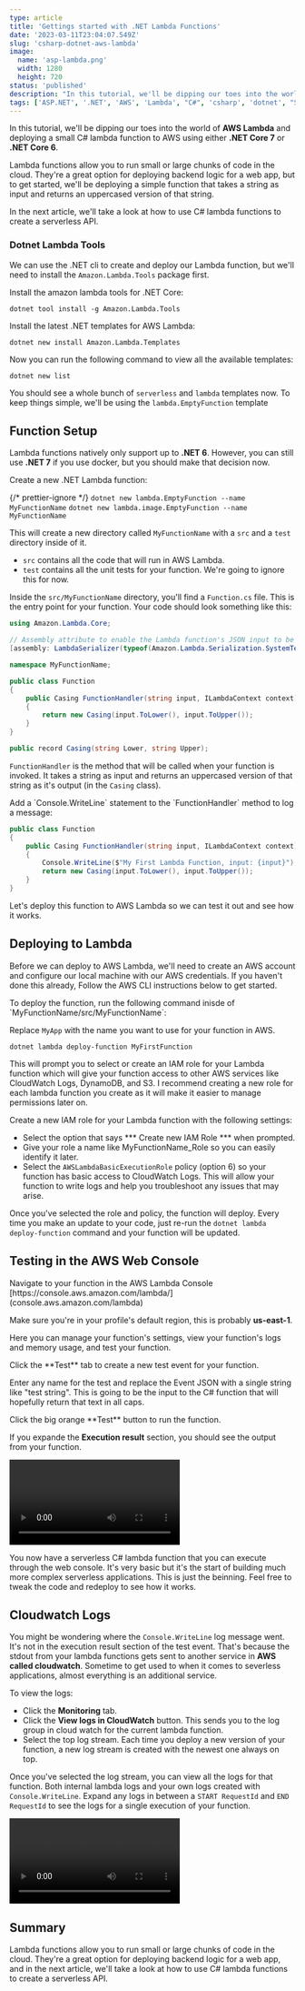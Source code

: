 ```yaml
---
type: article
title: 'Gettings started with .NET Lambda Functions'
date: '2023-03-11T23:04:07.549Z'
slug: 'csharp-dotnet-aws-lambda'
image: 
  name: 'asp-lambda.png'
  width: 1280
  height: 720
status: 'published'
description: "In this tutorial, we'll be dipping our toes into the world of AWS Lambda and deploying a small C# lambda function to AWS using either .NET Core 7 or .NET Core 6"
tags: ['ASP.NET', '.NET', 'AWS', 'Lambda', "C#", 'csharp', 'dotnet', "Serverless", "Docker"]
---
```


In this tutorial, we'll be dipping our toes into the world of **AWS Lambda** and deploying a small C# lambda function to AWS using either **.NET Core 7** or **.NET Core 6**.

Lambda functions allow you to run small or large chunks of code in the cloud. They're a great option for deploying backend logic for a web app, but to get started, we'll be deploying a simple function that takes a string as input and returns an uppercased version of that string.

In the next article, we'll take a look at how to use C# lambda functions to create a serverless API.

### Dotnet Lambda Tools

We can use the .NET cli to create and deploy our Lambda function, but we'll need to install the `Amazon.Lambda.Tools` package first. 

<Instruction>
  Install the amazon lambda tools for .NET Core:
</Instruction>

```shell
dotnet tool install -g Amazon.Lambda.Tools
```

<Instruction>
  Install the latest .NET templates for AWS Lambda:
</Instruction>

```shell
dotnet new install Amazon.Lambda.Templates
```

Now you can run the following command to view all the available templates:

```shell
dotnet new list
```

You should see a whole bunch of `serverless` and `lambda` templates now. To keep things simple, we'll be using the `lambda.EmptyFunction` template

## Function Setup

Lambda functions natively only support up to **.NET 6**. However, you can still use **.NET 7** if you use docker, but you should make that decision now.


<Instruction>
  Create a new .NET Lambda function:
</Instruction>

{/* prettier-ignore */}
<Tabs>
  <Tab name=".NET 6">
    ```
    dotnet new lambda.EmptyFunction --name MyFunctionName
    ```
</Tab>
  <Tab name=".NET 7 (Docker)">
    ```
    dotnet new lambda.image.EmptyFunction --name MyFunctionName
    ```
  </Tab>
</Tabs>

This will create a new directory called `MyFunctionName` with a `src` and a `test` directory inside of it.

* `src` contains all the code that will run in AWS Lambda.
* `test` contains all the unit tests for your function. We're going to ignore this for now.

Inside the `src/MyFunctionName` directory, you'll find a `Function.cs` file. This is the entry point for your function. Your code should look something like this:

```c#
using Amazon.Lambda.Core;

// Assembly attribute to enable the Lambda function's JSON input to be converted into a .NET class.
[assembly: LambdaSerializer(typeof(Amazon.Lambda.Serialization.SystemTextJson.DefaultLambdaJsonSerializer))]

namespace MyFunctionName;

public class Function
{
    public Casing FunctionHandler(string input, ILambdaContext context)
    {
        return new Casing(input.ToLower(), input.ToUpper());
    }
}

public record Casing(string Lower, string Upper);
```

`FunctionHandler` is the method that will be called when your function is invoked. It takes a string as input and returns an uppercased version of that string as it's output (in the `Casing` class).

<Instruction>
  Add a `Console.WriteLine` statement to the `FunctionHandler` method to log a message:
</Instruction>

```c#
public class Function
{
    public Casing FunctionHandler(string input, ILambdaContext context)
    {
        Console.WriteLine($"My First Lambda Function, input: {input}");
        return new Casing(input.ToLower(), input.ToUpper());
    }
}
```

Let's deploy this function to AWS Lambda so we can test it out and see how it works.

## Deploying to Lambda

Before we can deploy to AWS Lambda, we'll need to create an AWS account and configure our local machine with our AWS credentials. If you haven't done this already, Follow the AWS CLI instructions below to get started.

<PostCard slug="aws-cli" />

<Instruction>
  To deploy the function, run the following command inisde of `MyFunctionName/src/MyFunctionName`:
</Instruction>

Replace `MyApp` with the name you want to use for your function in AWS. 

```shell
dotnet lambda deploy-function MyFirstFunction
```

This will prompt you to select or create an IAM role for your Lambda function which will give your function access to other AWS services like CloudWatch Logs, DynamoDB, and S3. I recommend creating a new role for each lambda function you create as it will make it easier to manage permissions later on.

<PostCard slug="intro-to-iam-roles-and-policies-on-aws" />

<Instruction>
  Create a new IAM role for your Lambda function with the following settings: 
</Instruction>

* Select the option that says *** Create new IAM Role *** when prompted. 
* Give your role a name like MyFunctionName_Role so you can easily identify it later.
* Select the `AWSLambdaBasicExecutionRole` policy (option 6) so your function has basic access to CloudWatch Logs. This will allow your function to write logs and help you troubleshoot any issues that may arise.

Once you've selected the role and policy, the function will deploy. Every time you make an update to your code, just re-run the `dotnet lambda deploy-function` command and your function will be updated.


## Testing in the AWS Web Console

<Instruction>
  Navigate to your function in the AWS Lambda Console [https://console.aws.amazon.com/lambda/](console.aws.amazon.com/lambda)
</Instruction>

Make sure you're in your profile's default region, this is probably **us-east-1**.

Here you can manage your function's settings, view your function's logs and memory usage, and test your function.

<Instruction>
  Click the **Test** tab to create a new test event for your function.
</Instruction>

Enter any name for the test and replace the Event JSON with a single string like "test string". This is going to be the input to the C# function that will hopefully return that text in all caps.

<Instruction>
  Click the big orange **Test** button to run the function.
</Instruction>

If you expande the **Execution result** section, you should see the output from your function.

<Video path="/assets/test_function.mov">
</Video>

You now have a serverless C# lambda function that you can execute through the web console. It's very basic but it's the start of building much more complex serverless applications. This is just the beinning. Feel free to tweak the code and redeploy to see how it works.

## Cloudwatch Logs

You might be wondering where the `Console.WriteLine` log message went. It's not in the execution result section of the test event. That's because the stdout from your lambda functions gets sent to another service in **AWS called cloudwatch**. Sometime to get used to when it comes to severless applications, almost everything is an additional service.

To view the logs: 

* Click the **Monitoring** tab.
* Click the **View logs in CloudWatch** button. This sends you to the log group in cloud watch for the current lambda function.
* Select the top log stream. Each time you deploy a new version of your function, a new log stream is created with the newest one always on top. 

Once you've selected the log stream, you can view all the logs for that function. Both internal lambda logs and your own logs created with `Console.WriteLine`. Expand any logs in between a `START RequestId` and `END RequestId` to see the logs for a single execution of your function.

<Video path="/assets/view_logs.mov">
</Video>


## Summary

Lambda functions allow you to run small or large chunks of code in the cloud. They're a great option for deploying backend logic for a web app, and in the next article, we'll take a look at how to use C# lambda functions to create a serverless API. 
